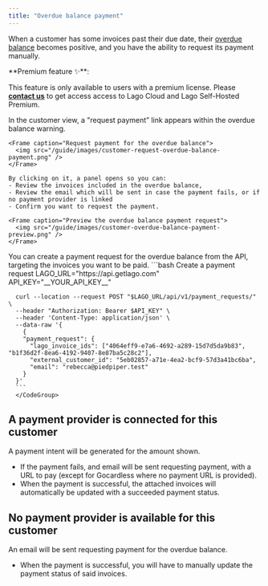 ```yaml
---
title: "Overdue balance payment"
---
```


When a customer has some invoices past their due date, their [overdue balance](https://docs.getlago.com/guide/customers/customer-management#monitor-the-customers-billing-status) becomes positive, and you have the ability to request its payment manually.

<Info>
**Premium feature ✨**:

This feature is only available to users with a premium license. Please **[contact us](mailto:hello@getlago.com)** to get access access to Lago Cloud and Lago Self-Hosted Premium.
</Info>


<Tabs>
  <Tab title="Dashboard">
    In the customer view, a "request payment” link appears within the overdue balance warning. 

    <Frame caption="Request payment for the overdue balance">
      <img src="/guide/images/customer-request-overdue-balance-payment.png" />
    </Frame>

    By clicking on it, a panel opens so you can:
    - Review the invoices included in the overdue balance,
    - Review the email which will be sent in case the payment fails, or if no payment provider is linked
    - Confirm you want to request the payment.

    <Frame caption="Preview the overdue balance payment request">
      <img src="/guide/images/customer-overdue-balance-payment-preview.png" />
    </Frame>


  </Tab>
  <Tab title="API">
      You can create a payment request for the overdue balance from the API, targeting the invoices you want to be paid.
      <CodeGroup>
      ```bash Create a payment request
      LAGO_URL="https://api.getlago.com"
      API_KEY="__YOUR_API_KEY__"

      curl --location --request POST "$LAGO_URL/api/v1/payment_requests/" \
      --header "Authorization: Bearer $API_KEY" \
      --header 'Content-Type: application/json' \
      --data-raw '{
        {
        "payment_request": {
          "lago_invoice_ids": ["4064eff9-e7a6-4692-a289-15d7d5da9b83", "b1f36d2f-8ea6-4192-9407-8e87ba5c28c2"],
          "external_customer_id": "5eb02857-a71e-4ea2-bcf9-57d3a41bc6ba",
          "email": "rebecca@piedpiper.test"
        }
      }'
      ```
      </CodeGroup>
  </Tab>
</Tabs>

## A payment provider is connected for this customer

A payment intent will be generated for the amount shown. 

- If the payment fails, and email will be sent requesting payment, with a URL to pay (except for Gocardless where no payment URL is provided).
- When the payment is successful, the attached invoices will automatically be updated with a succeeded payment status.

## No payment provider is available for this customer

An email will be sent requesting payment for the overdue balance.

- When the payment is successful, you will have to manually update the payment status of said invoices.
